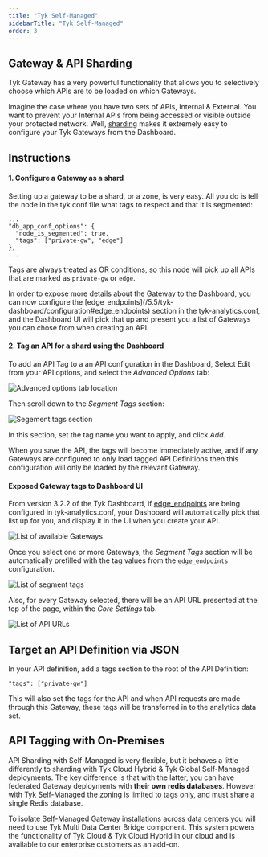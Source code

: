 ```yaml
---
title: "Tyk Self-Managed"
sidebarTitle: "Tyk Self-Managed"
order: 3
---
```


## Gateway & API Sharding
Tyk Gateway has a very powerful functionality that allows you to selectively choose which APIs are to be loaded on which Gateways.

Imagine the case where you have two sets of APIs, Internal & External.  You want to prevent your Internal APIs from being accessed or visible outside your protected network.  Well, [sharding](/5.5/advanced-configuration/manage-multiple-environments#api-sharding) makes it extremely easy to configure your Tyk Gateways from the Dashboard.

## Instructions

#### 1. Configure a Gateway as a shard

Setting up a gateway to be a shard, or a zone, is very easy. All you do is tell the node in the tyk.conf file what tags to respect and that it is segmented:

```{.copyWrapper}
...
"db_app_conf_options": {
  "node_is_segmented": true,
  "tags": ["private-gw", "edge"]
},
...
```

Tags are always treated as OR conditions, so this node will pick up all APIs that are marked as `private-gw` or `edge`.



<Note>
In order to expose more details about the Gateway to the Dashboard, you can now configure the [edge_endpoints](/5.5/tyk-dashboard/configuration#edge_endpoints) section in the tyk-analytics.conf, and the Dashboard UI will pick that up and present you a list of Gateways you can chose from when creating an API.
</Note>


#### 2. Tag an API for a shard using the Dashboard

To add an API Tag to a an API configuration in the Dashboard, Select Edit from your API options, and select the *Advanced Options* tab:

<img src="/img/2.10/advanced_options_designer.png" alt="Advanced options tab location" />

Then scroll down to the *Segment Tags* section:

<img src="/img/2.10/segment_tags.png" alt="Segement tags section" />

In this section, set the tag name you want to apply, and click *Add*.

When you save the API, the tags will become immediately active, and if any Gateways are configured to only load tagged API Definitions then this configuration will only be loaded by the relevant Gateway.

#### Exposed Gateway tags to Dashboard UI

From version 3.2.2 of the Tyk Dashboard, if [edge_endpoints](/5.5/tyk-dashboard/configuration#edge_endpoints) are being configured in tyk-analytics.conf, your Dashboard will automatically pick that list up for you, and display it in the UI when you create your API.

<img src="/img/dashboard/system-management/list-gateways.png" alt="List of available Gateways" />

Once you select one or more Gateways, the *Segment Tags* section will be automatically prefilled with the tag values from the `edge_endpoints` configuration.

<img src="/img/dashboard/system-management/list-segment-tags.png" alt="List of segment tags" />

Also, for every Gateway selected, there will be an API URL presented at the top of the page, within the *Core Settings* tab.

<img src="/img/dashboard/system-management/list-api-urls.png" alt="List of API URLs" />

## Target an API Definition via JSON

In your API definition, add a tags section to the root of the API Definition:

```{.copyWrapper}
"tags": ["private-gw"]
```

This will also set the tags for the API and when API requests are made through this Gateway, these tags will be transferred in to the analytics data set.

## API Tagging with On-Premises

API Sharding with Self-Managed is very flexible, but it behaves a little differently to sharding with Tyk Cloud Hybrid & Tyk Global Self-Managed deployments. The key difference is that with the latter, you can have federated Gateway deployments with **their own redis databases**.  However with Tyk Self-Managed the zoning is limited to tags only, and must share a single Redis database.

To isolate Self-Managed Gateway installations across data centers you will need to use Tyk Multi Data Center Bridge component. This system powers the functionality of Tyk Cloud & Tyk Cloud Hybrid in our cloud and is available to our enterprise customers as an add-on.
